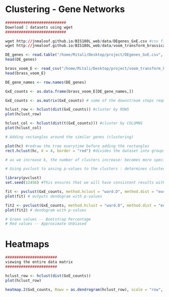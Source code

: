 
# Clustering - Gene Networks

```r
###########################
Download 2 datasets using wget
###########################

wget http://jnmaloof.github.io/BIS180L_web/data/DEgenes_GxE.csv #csv file of differentially expressioed genes 
wget http://jnmaloof.github.io/BIS180L_web/data/voom_transform_brassica.csv # normally distributed version of differentially expressed genes 
```

```r
DE_genes <- read.table("/home/Mitali/Desktop/project/DEgenes_GxE.csv", sep = ",")
head(DE_genes) 
```

```r
brass_voom_E <- read_csv("/home/Mitali/Desktop/project/voom_transform_brassica.csv")
head(brass_voom_E)
```

```r
DE_gene_names <- row.names(DE_genes)

GxE_counts <- as.data.frame(brass_voom_E[DE_gene_names,])

GxE_counts <- as.matrix(GxE_counts) # some of the downstream steps require a data matrix

hclust_row <- hclust(dist(GxE_counts)) #cluster by ROWS
plot(hclust_row)

hclust_col <- hclust(dist(t(GxE_counts))) #cluster by COLUMNS
plot(hclust_col)
```

```r
# Adding rectangles around the similar genes (clustering)

plot(hc) #redraw the tree everytime before adding the rectangles
rect.hclust(hc, k = 4, border = "red") #divides the dataset into groups

# as we increase k, the number of clusters increase: becomes more specific
```

```r
# Using pvclust to assing p-values to the clusters : determines clusters with good support

library(pvclust)
set.seed(12456) #This ensures that we will have consistent results with one another

fit <- pvclust(GxE_counts, method.hclust = "ward.D", method.dist = "euclidean", nboot = 50)
plot(fit) # outputs dendogram with p-values

fit2 <- pvclust(GxE_counts, method.hclust = "ward.D", method.dist = "euclidean", nboot = 500)
plot(fit2) # dendogram with p-values

# Green values -- Bootstrap Percentage 
# Red values -- Approximate Unbiased
```

# Heatmaps

```r
#######################
viewing the entire data matrix
#######################

hclust_row <- hclust(dist(GxE_counts))
plot(hclust_row)

heatmap.2(GxE_counts, Rowv = as.dendrogram(hclust_row), scale = "row", density.info="none", trace="none")
```